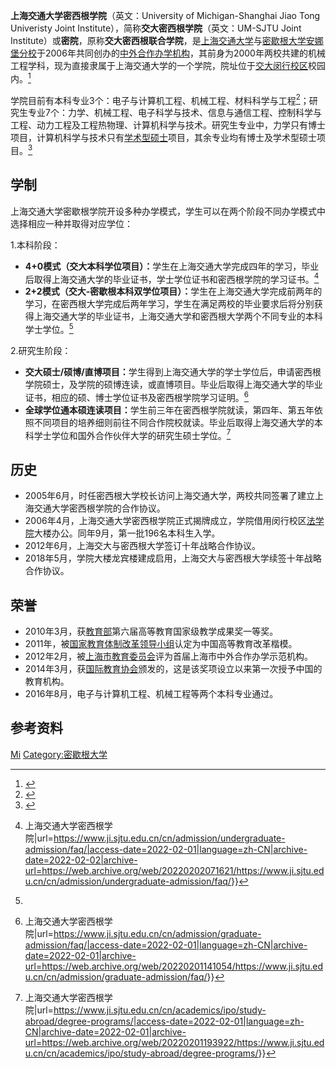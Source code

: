{{noteTA
|T=zh:上海交通大学密西根学院;zh-hant:上海交通大學密西根學院;zh-hans:上海交通大学密西根学院;
|1=zh:密西根学院;zh-hant:密西根學院;zh-hans:密西根学院;
|2=zh:密西根联合学院;zh-hant:密西根聯合學院;zh-hans:密西根联合学院;
}}
{{Infobox University Department
 |名称              =上海交通大学密西根学院
 |其他名称        =University of Michigan - Shanghai Jiao Tong University Joint Institute
 |徽标              =
 |徽标说明        =
 |图像名称        =
 |图像大小        =
 |图像说明        =
 |拉丁名称        =
 |隶属              =[[上海交通大学|上海交通大学]]
 |建立时间        =2006年
 |关闭时间        =
 |类型              =学院
 |下属              =
 |主管官员        =
 |主席              =
 |院长              =黄佩森
 |名誉院长     =[[倪军|倪军]]
 |副院长           =
 |系主任           =
 |所长              =
 |部长              =
 |主任              =
 |党委书记        =杨明
 |头衔              =
 |头衔人名        =
 |教师              = 60
 |员工              =
 |学生              =
 |本科生           = 1200
 |研究生           = 200
 |博士生           =
 |其他学生        =
 |地址              ={{CHN}}[[上海市|上海市]][[闵行区|闵行区]]
 |国家              =
 |省                 =
 |市                 =
 |坐标              =
 |网址              = www.ji.sjtu.edu.cn
 |标志              =
 |脚注              =
}}

'''上海交通大学密西根学院'''（英文：University of Michigan-Shanghai Jiao Tong Univeristy Joint Institute），简称'''交大密西根学院'''（英文：UM-SJTU Joint Institute）或'''密院'''，原称'''交大密西根联合学院'''，是[[上海交通大学|上海交通大学]]与[[密歇根大学安娜堡分校|密歇根大学安娜堡分校]]于2006年共同创办的[[中外合作办学机构|中外合作办学机构]]，其前身为2000年两校共建的机械工程学科，现为直接隶属于上海交通大学的一个学院，院址位于[[上海交通大学闵行校区|交大闵行校区]]校园内。<ref>{{Cite web |url=http://umji.sjtu.edu.cn/News_View/?NewsID=1892 |title=学院发展历程 |accessdate=2011-08-17 |archive-date=2012-08-01 |archive-url=https://archive.is/20120801171357/http://umji.sjtu.edu.cn/News_View/?NewsID=1892 |dead-url=no }}</ref>

学院目前有本科专业3个：电子与计算机工程、机械工程、材料科学与工程<ref>{{cite web |author1=上海交通大学密西根学院 |title=专业设置 |url=https://www.ji.sjtu.edu.cn/cn/admission/undergraduate-admission/courses/ |website=上海交通大学密西根学院 |accessdate=2021-09-13 |archive-date=2022-02-01 |archive-url=https://web.archive.org/web/20220201165427/https://www.ji.sjtu.edu.cn/cn/admission/undergraduate-admission/courses/ }}</ref>；研究生专业7个：力学、机械工程、电子科学与技术、信息与通信工程、控制科学与工程、动力工程及工程热物理、计算机科学与技术。研究生专业中，力学只有博士项目，计算机科学与技术只有[[学术型硕士|学术型硕士]]项目，其余专业均有博士及学术型硕士项目。<ref>{{cite web |author1=上海交通大学密西根学院 |title=报名 |3=交大密西根学院工学类专业2022年招收优秀应届本科毕业生免试攻读研究生 |url=https://www.ji.sjtu.edu.cn/cn/prospective-students-zh/2021-08-13/127201/ |website=上海交通大学密西根学院 |accessdate=2021-09-13 |archive-date=2021-09-13 |archive-url=https://web.archive.org/web/20210913155854/https://www.ji.sjtu.edu.cn/cn/prospective-students-zh/2021-08-13/127201/ }}</ref>

== 学制 ==
上海交通大学密歇根学院开设多种办学模式，学生可以在两个阶段不同办学模式中选择相应一种并取得对应学位：

1.本科阶段：

* '''4+0模式（交大本科学位项目）：'''学生在上海交通大学完成四年的学习，毕业后取得上海交通大学的毕业证书，学士学位证书和密西根学院的学习证书。<ref name=":0">{{Cite web|title=常见问题 {{!}} 上海交通大学密西根学院|url=https://www.ji.sjtu.edu.cn/cn/admission/undergraduate-admission/faq/|access-date=2022-02-01|language=zh-CN|archive-date=2022-02-02|archive-url=https://web.archive.org/web/20220202071621/https://www.ji.sjtu.edu.cn/cn/admission/undergraduate-admission/faq/}}</ref>
* '''2+2模式（交大-密歇根本科双学位项目）：'''学生在上海交通大学完成前两年的学习，在密西根大学完成后两年学习，学生在满足两校的毕业要求后将分别获得上海交通大学的毕业证书，上海交通大学和密西根大学两个不同专业的本科学士学位。<ref name=":0" />
2.研究生阶段：

* '''交大硕士/硕博/直博项目：'''学生得到上海交通大学的学士学位后，申请密西根学院硕士，及学院的硕博连读，或直博项目。毕业后取得上海交通大学的毕业证书，相应的硕、博士学位证书及密西根学院学习证明。<ref>{{Cite web|title=常见问题 {{!}} 上海交通大学密西根学院|url=https://www.ji.sjtu.edu.cn/cn/admission/graduate-admission/faq/|access-date=2022-02-01|language=zh-CN|archive-date=2022-02-01|archive-url=https://web.archive.org/web/20220201141054/https://www.ji.sjtu.edu.cn/cn/admission/graduate-admission/faq/}}</ref>
* '''全球学位通本硕连读项目：'''学生前三年在密西根学院就读，第四年、第五年依照不同项目的培养细则前往不同合作院校就读。毕业后取得上海交通大学的本科学士学位和国外合作伙伴大学的研究生硕士学位。<ref>{{Cite web|title=学位项目 {{!}} 上海交通大学密西根学院|url=https://www.ji.sjtu.edu.cn/cn/academics/ipo/study-abroad/degree-programs/|access-date=2022-02-01|language=zh-CN|archive-date=2022-02-01|archive-url=https://web.archive.org/web/20220201193922/https://www.ji.sjtu.edu.cn/cn/academics/ipo/study-abroad/degree-programs/}}</ref>

== 历史 ==
*2005年6月，时任密西根大学{{link-en|Mary Sue Coleman|Mary Sue Coleman|Mary Sue Coleman}}校长访问上海交通大学，两校共同签署了建立上海交通大学密西根学院的合作协议。
*2006年4月，上海交通大学密西根学院正式揭牌成立，学院借用闵行校区[[上海交通大学法学院|法学院]]大楼办公。同年9月，第一批196名本科生入学。
*2012年6月，上海交大与密西根大学签订十年战略合作协议。
*2018年5月，学院大楼龙宾楼建成启用，上海交大与密西根大学续签十年战略合作协议。

==荣誉==
*2010年3月，获[[中华人民共和国教育部|教育部]]第六届高等教育国家级教学成果奖一等奖。
*2011年，被[[国家教育体制改革领导小组|国家教育体制改革领导小组]]认定为中国高等教育改革楷模。
*2012年2月，被[[上海市教育委员会|上海市教育委员会]]评为首届上海市中外合作办学示范机构。
*2014年3月，获[[国际教育协会|国际教育协会]]颁发的{{link-en|安德鲁·海斯克尔奖|Andrew Heiskell Award|安德鲁·海斯克尔国际教育革新奖}}，这是该奖项设立以来第一次授予中国的教育机构。
*2016年8月，电子与计算机工程、机械工程等两个本科专业通过{{link-en|ABET认证|ABET|ABET国际工程教育专业认证}}。

==参考资料==
{{reflist}}

{{上海交通大学}}
[[Category:上海交通大学院系|Mi]]
[[Category:密歇根大学|Category:密歇根大学]]